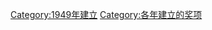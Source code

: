 {{cat topic in year| topic=建立的奖项|year=1949}}
[[Category:1949年建立|Category:1949年建立]]
[[Category:各年建立的奖项|Category:各年建立的奖项]]